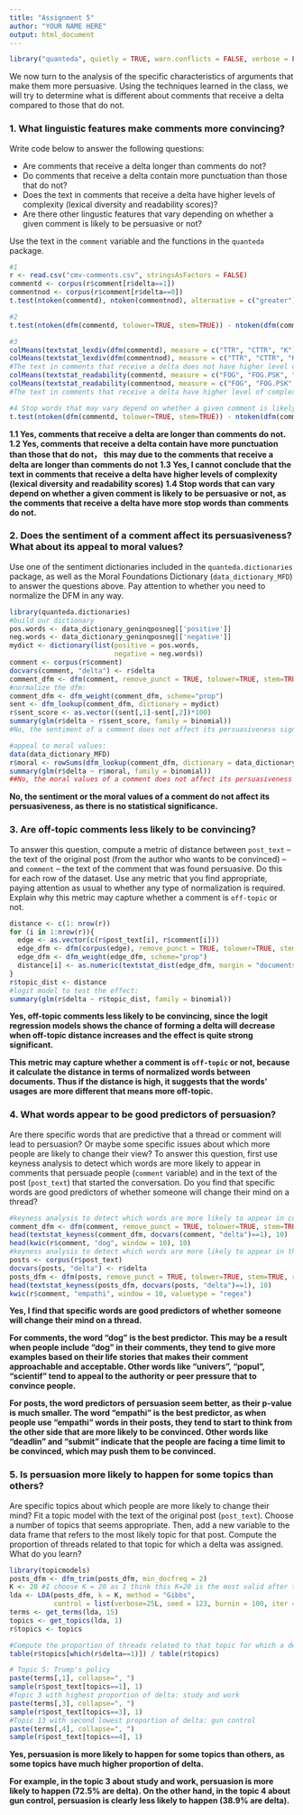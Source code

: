 ```yaml
---
title: "Assignment 5"
author: "YOUR NAME HERE"
output: html_document
---
```


```r
library("quanteda", quietly = TRUE, warn.conflicts = FALSE, verbose = FALSE)
```

We now turn to the analysis of the specific characteristics of arguments that make them more persuasive. Using the techniques learned in the class, we will try to determine what is different about comments that receive a delta compared to those that do not.

### 1. What linguistic features make comments more convincing?

Write code below to answer the following questions:

- Are comments that receive a delta longer than comments do not?
- Do comments that receive a delta contain more punctuation than those that do not?
- Does the text in comments that receive a delta have higher levels of complexity (lexical diversity and readability scores)?
- Are there other lingustic features that vary depending on whether a given comment is likely to be persuasive or not?

Use the text in the `comment` variable and the functions in the `quanteda` package.

```r
#1
r <- read.csv("cmv-comments.csv", stringsAsFactors = FALSE)
commentd <- corpus(r$comment[r$delta==1])
commentnod <- corpus(r$comment[r$delta==0])
t.test(ntoken(commentd), ntoken(commentnod), alternative = c("greater"))

#2
t.test(ntoken(dfm(commentd, tolower=TRUE, stem=TRUE)) - ntoken(dfm(commentd, remove_punct = TRUE, tolower=TRUE, stem=TRUE)), ntoken(dfm(commentnod, tolower=TRUE, stem=TRUE)) - ntoken(dfm(commentnod, remove_punct = TRUE, tolower=TRUE, stem=TRUE)), alternative = c("greater"))

#3
colMeans(textstat_lexdiv(dfm(commentd), measure = c("TTR", "CTTR", "K"))[,-1], na.rm = TRUE)
colMeans(textstat_lexdiv(dfm(commentnod), measure = c("TTR", "CTTR", "K"))[,-1], na.rm = TRUE)
#The text in comments that receive a delta does not have higher level of complexity in lexical diversity
colMeans(textstat_readability(commentd, measure = c("FOG", "FOG.PSK", "FOG.NRI"))[,-1], na.rm = TRUE)
colMeans(textstat_readability(commentnod, measure = c("FOG", "FOG.PSK", "FOG.NRI"))[,-1], na.rm = TRUE)
#The text in comments that receive a delta have higher level of complexity in readability scores

#4 Stop words that may vary depend on whether a given comment is likely to be persuasive or not.
t.test(ntoken(dfm(commentd, tolower=TRUE, stem=TRUE)) - ntoken(dfm(commentd, remove = c(stopwords("en")), tolower=TRUE, stem=TRUE)), ntoken(dfm(commentnod, tolower=TRUE, stem=TRUE)) - ntoken(dfm(commentnod, remove = c(stopwords("en")), tolower=TRUE, stem=TRUE)), alternative = c("greater"))
```

**1.1 Yes, comments that receive a delta are longer than comments do not.**
**1.2 Yes, comments that receive a delta contain have more punctuation than those that do not， this may due to the comments that receive a delta are longer than comments do not**
**1.3 Yes, I cannot conclude that the text in comments that receive a delta have higher levels of complexity (lexical diversity and readability scores)**
**1.4 Stop words that can vary depend on whether a given comment is likely to be persuasive or not, as the comments that receive a delta have more stop words than comments do not.**

### 2. Does the sentiment of a comment affect its persuasiveness? What about its appeal to moral values?

Use one of the sentiment dictionaries included in the `quanteda.dictionaries` package, as well as the Moral Foundations Dictionary (`data_dictionary_MFD`) to answer the questions above. Pay attention to whether you need to normalize the DFM in any way.

```r
library(quanteda.dictionaries)
#build our dictionary
pos.words <- data_dictionary_geninqposneg[['positive']]
neg.words <- data_dictionary_geninqposneg[['negative']]
mydict <- dictionary(list(positive = pos.words,
                          negative = neg.words))
comment <- corpus(r$comment)
docvars(comment, "delta") <- r$delta
comment_dfm <- dfm(comment, remove_punct = TRUE, tolower=TRUE, stem=TRUE, remove_url=TRUE, remove=c(stopwords("english")))
#normalize the dfm:
comment_dfm <- dfm_weight(comment_dfm, scheme="prop")
sent <- dfm_lookup(comment_dfm, dictionary = mydict)
r$sent_score <- as.vector((sent[,1]-sent[,2])*100)
summary(glm(r$delta ~ r$sent_score, family = binomial))
#No, the sentiment of a comment does not affect its persuasiveness significantly

#appeal to moral values:
data(data_dictionary_MFD)
r$moral <- rowSums(dfm_lookup(comment_dfm, dictionary = data_dictionary_MFD))
summary(glm(r$delta ~ r$moral, family = binomial))
##No, the moral values of a comment does not affect its persuasiveness significantly
```

**No, the sentiment or the moral values of a comment do not affect its persuasiveness, as there is no statistical significance.**

### 3. Are off-topic comments less likely to be convincing?

To answer this question, compute a metric of distance between `post_text` -- the text of the original post (from the author who wants to be convinced) -- and `comment` -- the text of the comment that was found persuasive. Do this for each row of the dataset. Use any metric that you find appropriate, paying attention as usual to whether any type of normalization is required. Explain why this metric may capture whether a comment is `off-topic` or not.

```r
distance <- c(1: nrow(r))
for (i in 1:nrow(r)){
  edge <- as.vector(c(r$post_text[i], r$comment[i]))
  edge_dfm <- dfm(corpus(edge), remove_punct = TRUE, tolower=TRUE, stem=TRUE, remove_url=TRUE, remove=c(stopwords("english")))
  edge_dfm <- dfm_weight(edge_dfm, scheme="prop")
  distance[i] <- as.numeric(textstat_dist(edge_dfm, margin = "documents"))
}
r$topic_dist <- distance
#logit model to test the effect:
summary(glm(r$delta ~ r$topic_dist, family = binomial))
```

**Yes, off-topic comments less likely to be convincing, since the logit regression models shows the chance of forming a delta will decrease when off-topic distance increases and the effect is quite strong significant.**

**This metric may capture whether a comment is `off-topic` or not, because it calculate the distance in terms of normalized words between documents. Thus if the distance is high, it suggests that the words' usages are more different that means more off-topic.**

### 4. What words appear to be good predictors of persuasion?

Are there specific words that are predictive that a thread or comment will lead to persuasion? Or maybe some specific issues about which more people are likely to change their view? To answer this question, first use keyness analysis to detect which words are more likely to appear in comments that persuade people (`comment` variable) and in the text of the post (`post_text`) that started the conversation. Do you find that specific words are good predictors of whether someone will change their mind on a thread?

```r
#keyness analysis to detect which words are more likely to appear in comments that persuade people:
comment_dfm <- dfm(comment, remove_punct = TRUE, tolower=TRUE, stem=TRUE, remove_url=TRUE, remove=c(stopwords("english")))
head(textstat_keyness(comment_dfm, docvars(comment, "delta")==1), 10)
head(kwic(r$comment, "dog", window = 10), 10)
#keyness analysis to detect which words are more likely to appear in the text of the post that persuade people:
posts <- corpus(r$post_text)
docvars(posts, "delta") <- r$delta
posts_dfm <- dfm(posts, remove_punct = TRUE, tolower=TRUE, stem=TRUE, remove_url=TRUE, remove=c(stopwords("english")))
head(textstat_keyness(posts_dfm, docvars(posts, "delta")==1), 10)
kwic(r$comment, "empathi", window = 10, valuetype = "regex")
```

**Yes, I find that specific words are good predictors of whether someone will change their mind on a thread. **

**For comments, the word "dog" is the best predictor. This may be a result when people include "dog" in their comments, they tend to give more examples based on their life stories that makes their comment approachable and acceptable. Other words like "univers", "popul", "scientif" tend to appeal to the authority or peer pressure that to convince people.**

**For posts, the word predictors of persuasion seem better, as their p-value is much smaller. The word "empathi" is the best predictor, as when people use "empathi" words in their posts, they tend to start to think from the other side that are more likely to be convinced. Other words like "deadlin" and "submit" indicate that the people are facing a time limit to be convinced, which may push them to be convinced.**

### 5. Is persuasion more likely to happen for some topics than others?

Are specific topics about which people are more likely to change their mind? Fit a topic model with the text of the original post (`post_text`). Choose a number of topics that seems appropriate. Then, add a new variable to the data frame that refers to the most likely topic for that post. Compute the proportion of threads related to that topic for which a delta was assigned. What do you learn?

```r
library(topicmodels)
posts_dfm <- dfm_trim(posts_dfm, min_docfreq = 2)
K <- 20 #I choose K = 20 as I think this K=20 is the most valid after testing other numbers
lda <- LDA(posts_dfm, k = K, method = "Gibbs", 
           control = list(verbose=25L, seed = 123, burnin = 100, iter = 500))
terms <- get_terms(lda, 15)
topics <- get_topics(lda, 1)
r$topics <- topics

#Compute the proportion of threads related to that topic for which a delta was assigned:
table(r$topics[which(r$delta==1)]) / table(r$topics)

# Topic 5: Trump's policy
paste(terms[,1], collapse=", ")
sample(r$post_text[topics==1], 1)
#Topic 3 with highest proportion of delta: study and work
paste(terms[,3], collapse=", ")
sample(r$post_text[topics==3], 1)
#Topic 13 with second lowest proportion of delta: gun control
paste(terms[,4], collapse=", ")
sample(r$post_text[topics==4], 1)
```
**Yes, persuasion is more likely to happen for some topics than others, as some topics have much higher proportion of delta.**

**For example, in the topic 3 about study and work, persuasion is more likely to happen (72.5% are delta). On the other hand, in the topic 4 about gun control, persuasion is clearly less likely to happen (38.9% are delta).**